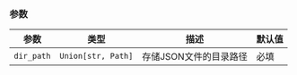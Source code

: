 ### 参数

| 参数 | 类型 | 描述 | 默认值 |
|-----------|------|-------------|---------|
| `dir_path` | `Union[str, Path]` | 存储JSON文件的目录路径 | 必填 |